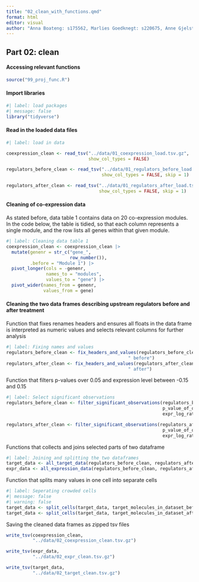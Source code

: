 ```yaml
---
title: "02_clean_with_functions.qmd"
format: html
editor: visual
author: "Anna Boateng: s175562, Marlies Goedknegt: s220675, Anne Gjelstrup: s194530, Katja Jagd: s185395, Olivia Ronnenberg: s183359"
---
```


## Part 02: clean

#### Accessing relevant functions

```r
source("99_proj_func.R")
```

#### Import libraries

```r
#| label: load packages
#| message: false
library("tidyverse")
```

#### Read in the loaded data files

```r
#| label: load in data

coexpression_clean <- read_tsv("../data/01_coexpression_load.tsv.gz",
                               show_col_types = FALSE)

regulators_before_clean <- read_tsv("../data/01_regulators_before_load.tsv.gz",
                                    show_col_types = FALSE, skip = 1)

regulators_after_clean <- read_tsv("../data/01_regulators_after_load.tsv.gz",
                                   show_col_types = FALSE, skip = 1)
```

#### Cleaning of co-expression data

As stated before, data table 1 contains data on 20 co-expression modules. In the code below, the table is tidied, so that each column represents a single module, and the row lists all genes within that given module.

```r

#| label: Cleaning data table 1
coexpression_clean <- coexpression_clean |>
  mutate(genenr = str_c("gene_",
                        row_number()),
         .before = "Module 1") |>
  pivot_longer(cols = -genenr,
               names_to = "modules",
               values_to = "gene") |>
  pivot_wider(names_from = genenr,
              values_from = gene)

```

#### Cleaning the two data frames describing upstream regulators before and after treatment

Function that fixes renames headers and ensures all floats in the data frame is interpreted as numeric values and selects relevant columns for further analysis

```r
#| label: Fixing names and values
regulators_before_clean <- fix_headers_and_values(regulators_before_clean,
                                              " before") 
regulators_after_clean <- fix_headers_and_values(regulators_after_clean,
                                              " after") 

```

Function that filters p-values over 0.05 and expression level between -0.15 and 0.15

```r
#| label: Select significant observations
regulators_before_clean <- filter_significant_observations(regulators_before_clean,
                                                           p_value_of_overlap_before,
                                                           expr_log_ratio_before)

regulators_after_clean <- filter_significant_observations(regulators_after_clean,
                                                           p_value_of_overlap_after,
                                                           expr_log_ratio_after)
```

Functions that collects and joins selected parts of two dataframe

```r
#| label: Joining and splitting the two dataframes 
target_data <- all_target_data(regulators_before_clean, regulators_after_clean)
expr_data <- all_expression_data(regulators_before_clean, regulators_after_clean)
```

Function that splits many values in one cell into separate cells

```r
#| label: Seperating crowded cells
#| message: false
#| warning: false
target_data <- split_cells(target_data, target_molecules_in_dataset_before, "before")
target_data <- split_cells(target_data, target_molecules_in_dataset_after, "after")
```

Saving the cleaned data frames as zipped tsv files

```r
write_tsv(coexpression_clean,
          "../data/02_coexpression_clean.tsv.gz")

write_tsv(expr_data,
          "../data/02_expr_clean.tsv.gz")

write_tsv(target_data,
          "../data/02_target_clean.tsv.gz")
```
